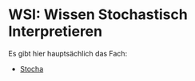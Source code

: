 # WSI: Wissen Stochastisch Interpretieren

Es gibt hier hauptsächlich das Fach:
- [Stocha](/wsi/stocha)


